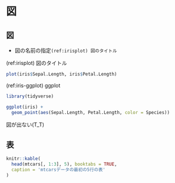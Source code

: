 # 図 {#figure}

## 図
* 図の名前の指定`(ref:irisplot) 図のタイトル`

(ref:irisplot) 図のタイトル

```r
plot(iris$Sepal.Length, iris$Petal.Length)
```

(ref:iris-ggplot) ggplot

```r
library(tidyverse)
```

```r
ggplot(iris) +
  geom_point(aes(Sepal.Length, Petal.Length, color = Species))
```


図が出ない(T_T)

## 表

```r
knitr::kable(
  head(mtcars[, 1:3], 5), booktabs = TRUE,
  caption = 'mtcarsデータの最初の5行の表'
)
```



